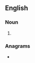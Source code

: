 ==English==

===Noun===
{{head|en|noun form}}

# {{plural of|achiever|lang=en}}

===Anagrams===
* {{anagrams|en|a=aceehirsv|chivarees|e-archives|vacheries}}